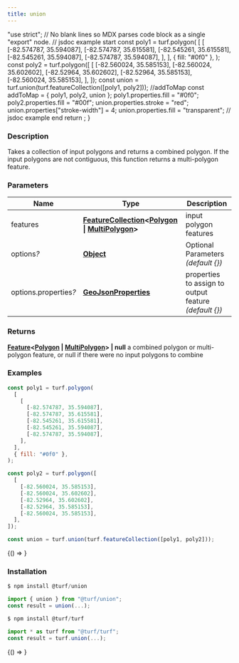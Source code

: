 ```yaml
---
title: union
---
```



  "use strict";
  // No blank lines so MDX parses code block as a single "export" node.
  // jsdoc example start
  const poly1 = turf.polygon(
    [
      [
        [-82.574787, 35.594087],
        [-82.574787, 35.615581],
        [-82.545261, 35.615581],
        [-82.545261, 35.594087],
        [-82.574787, 35.594087],
      ],
    ],
    { fill: "#0f0" },
  );
  const poly2 = turf.polygon([
    [
      [-82.560024, 35.585153],
      [-82.560024, 35.602602],
      [-82.52964, 35.602602],
      [-82.52964, 35.585153],
      [-82.560024, 35.585153],
    ],
  ]);
  const union = turf.union(turf.featureCollection([poly1, poly2]));
  //addToMap
  const addToMap = { poly1, poly2, union };
  poly1.properties.fill = "#0f0";
  poly2.properties.fill = "#00f";
  union.properties.stroke = "red";
  union.properties["stroke-width"] = 4;
  union.properties.fill = "transparent";
  // jsdoc example end
  return <ExampleMap addToMap={addToMap} />;
}

### Description

Takes a collection of input polygons and returns a combined polygon. If the
input polygons are not contiguous, this function returns a multi-polygon
feature.

### Parameters

| Name                       | Type                                                                                                                                                                                                                  | Description                                                     |
| -------------------------- | --------------------------------------------------------------------------------------------------------------------------------------------------------------------------------------------------------------------- | --------------------------------------------------------------- |
| features                   | **[FeatureCollection](https://tools.ietf.org/html/rfc7946#section-3.3)&lt;[Polygon](https://tools.ietf.org/html/rfc7946#section-3.1.6) &#124; [MultiPolygon](https://tools.ietf.org/html/rfc7946#section-3.1.7)&gt;** | input polygon features                                          |
| options<i>?</i>            | **[Object](https://developer.mozilla.org/docs/Web/JavaScript/Reference/Global_Objects/Object)**                                                                                                                       | Optional Parameters _(default &#123;&#125;)_                    |
| options.properties<i>?</i> | **[GeoJsonProperties](https://tools.ietf.org/html/rfc7946#section-3.2)**                                                                                                                                              | properties to assign to output feature _(default &#123;&#125;)_ |

### Returns

**[Feature](https://tools.ietf.org/html/rfc7946#section-3.2)&lt;[Polygon](https://tools.ietf.org/html/rfc7946#section-3.1.6) &#124; [MultiPolygon](https://tools.ietf.org/html/rfc7946#section-3.1.7)&gt; &#124; null** a combined polygon or multi-polygon feature, or null if there were no input polygons to combine

### Examples

```javascript
const poly1 = turf.polygon(
  [
    [
      [-82.574787, 35.594087],
      [-82.574787, 35.615581],
      [-82.545261, 35.615581],
      [-82.545261, 35.594087],
      [-82.574787, 35.594087],
    ],
  ],
  { fill: "#0f0" },
);

const poly2 = turf.polygon([
  [
    [-82.560024, 35.585153],
    [-82.560024, 35.602602],
    [-82.52964, 35.602602],
    [-82.52964, 35.585153],
    [-82.560024, 35.585153],
  ],
]);

const union = turf.union(turf.featureCollection([poly1, poly2]));
```

<BrowserOnly>{() => <Map0 />}</BrowserOnly>

### Installation

```javascript
$ npm install @turf/union

import { union } from "@turf/union";
const result = union(...);
```

```javascript
$ npm install @turf/turf

import * as turf from "@turf/turf";
const result = turf.union(...);
```

<!-- Expose turf as global var for experimenting in the browser console -->

<BrowserOnly>{() => <WindowTurfGlobal turf={turf} />}</BrowserOnly>
